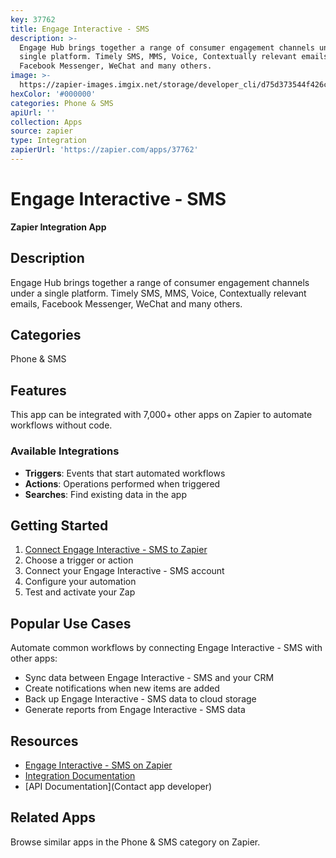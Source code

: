 ```yaml
---
key: 37762
title: Engage Interactive - SMS
description: >-
  Engage Hub brings together a range of consumer engagement channels under a
  single platform. Timely SMS, MMS, Voice, Contextually relevant emails,
  Facebook Messenger, WeChat and many others.
image: >-
  https://zapier-images.imgix.net/storage/developer_cli/d75d373544f426ce991f04ecc0d9dd9a.png?auto=format%2Ccompress&ixlib=python-3.0.0&q=50
hexColor: '#000000'
categories: Phone & SMS
apiUrl: ''
collection: Apps
source: zapier
type: Integration
zapierUrl: 'https://zapier.com/apps/37762'
---
```

# Engage Interactive - SMS

**Zapier Integration App**

## Description

Engage Hub brings together a range of consumer engagement channels under a single platform. Timely SMS, MMS, Voice, Contextually relevant emails, Facebook Messenger, WeChat and many others.

## Categories

Phone & SMS

## Features

This app can be integrated with 7,000+ other apps on Zapier to automate workflows without code.

### Available Integrations

- **Triggers**: Events that start automated workflows
- **Actions**: Operations performed when triggered
- **Searches**: Find existing data in the app

## Getting Started

1. [Connect Engage Interactive - SMS to Zapier](https://zapier.com/apps/37762)
2. Choose a trigger or action
3. Connect your Engage Interactive - SMS account
4. Configure your automation
5. Test and activate your Zap

## Popular Use Cases

Automate common workflows by connecting Engage Interactive - SMS with other apps:

- Sync data between Engage Interactive - SMS and your CRM
- Create notifications when new items are added
- Back up Engage Interactive - SMS data to cloud storage
- Generate reports from Engage Interactive - SMS data

## Resources

- [Engage Interactive - SMS on Zapier](https://zapier.com/apps/37762)
- [Integration Documentation](https://zapier.com/apps/37762/integrations)
- [API Documentation](Contact app developer)

## Related Apps

Browse similar apps in the Phone & SMS category on Zapier.
